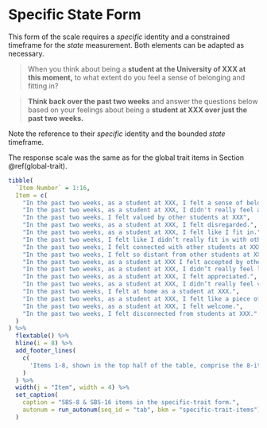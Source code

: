 # Specific State Form

This form of the scale requires a *specific* identity and a constrained timeframe for the *state* measurement. Both elements can be adapted as necessary.

> When you think about being a **student at the University of XXX at this moment,** to what extent do you feel a sense of belonging and fitting in?

> **Think back over the past two weeks** and answer the questions below based on your feelings about being a **student at XXX over just the past two weeks.**

Note the reference to their *specific* identity and the bounded *state* timeframe.

The response scale was the same as for the global trait items in Section \@ref(global-trait).

```r
tibble(
  `Item Number` = 1:16,
  Item = c(
    "In the past two weeks, as a student at XXX, I felt a sense of belonging.",
    "In the past two weeks, as a student at XXX, I didn't really feel accepted.",
    "In the past two weeks, I felt valued by other students at XXX", 
    "In the past two weeks, as a student at XXX, I felt disregarded.",
    "In the past two weeks, as a student at XXX, I felt like I fit in.",
    "In the past two weeks, I felt like I didn’t really fit in with other students at XXX",
    "In the past two weeks, I felt connected with other students at XXX.",
    "In the past two weeks, I felt so distant from other students at XXX.",
    "In the past two weeks, as a student at XXX I felt accepted by others.",
    "In the past two weeks, as a student at XXX, I didn’t really feel like I belonged anywhere.",
    "In the past two weeks, as a student at XXX, I felt appreciated.",
    "In the past two weeks, as a student at XXX, I didn’t really feel valued for who I am.",
    "In the past two weeks, I felt at home as a student at XXX.",
    "In the past two weeks, as a student at XXX, I felt like a piece of a jig-saw puzzle that doesn’t fit into the puzzle.",
    "In the past two weeks, as a student at XXX, I felt welcome.",
    "In the past two weeks, I felt disconnected from students at XXX."
  )
) %>% 
  flextable() %>% 
  hline(i = 8) %>% 
  add_footer_lines(
    c(
      'Items 1-8, shown in the top half of the table, comprise the 8-item version. The "full" scale is comprised of all 16 items.'
    )
  ) %>% 
  width(j = "Item", width = 4) %>% 
  set_caption(
    caption = "SBS-8 & SBS-16 items in the specific-trait form.",
    autonum = run_autonum(seq_id = "tab", bkm = "specific-trait-items")
  )
```
